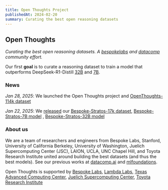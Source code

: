 ```yaml
---
title: Open Thoughts Project
publishedAt: 2024-02-20
summary: Curating the best open reasoning datasets
---
```


## Open Thoughts
*Curating the best open reasoning datasets.  A [bespokelabs](https://bespokelabs.ai/) and [datacomp](https://www.datacomp.ai/) community effort.*

Our first **goal** is to curate a reasoning dataset to train a model that outperforms DeepSeek-R1-Distill [32B](https://huggingface.co/deepseek-ai/DeepSeek-R1-Distill-Qwen-32B) and [7B](https://huggingface.co/deepseek-ai/DeepSeek-R1-Distill-Qwen-7B).

### News
*Jan 28, 2025*: We launched the Open Thoughts project and [OpenThoughts-114k dataset](https://huggingface.co/mlfoundations-dev)

*Jan 22, 2025*: We [released](https://www.bespokelabs.ai/blog/bespoke-stratos-the-unreasonable-effectiveness-of-reasoning-distillation) our [Bespoke-Stratos-17k dataset](https://huggingface.co/datasets/bespokelabs/Bespoke-Stratos-17k), [Bespoke-Stratos-7B model](https://huggingface.co/bespokelabs/Bespoke-Stratos-7B) , [Bespoke-Stratos-32B model](https://huggingface.co/bespokelabs/Bespoke-Stratos-32B) 

### About us

We are a team of researchers and engineers from Bespoke Labs, Stanford, University of California Berkeley, University of Washington, Juelich Supercomputing Center (JSC), LAION, UCLA, UNC Chapel Hill, and Toyota Research Institute united around building the best datasets (and thus the best models). See our previous works at [datacomp.ai](https://www.datacomp.ai/) and [mlfoundations](https://github.com/mlfoundations).

Open Thoughts is supported by [Bespoke Labs](https://www.bespokelabs.ai/), [Lambda Labs](https://lambdalabs.com/), [Texas Advanced Computing Center](https://tacc.utexas.edu/), [Juelich Supercomputing Center](https://www.fz-juelich.de/en/ias/jsc), [Toyota Research Institute](https://www.tri.global/)